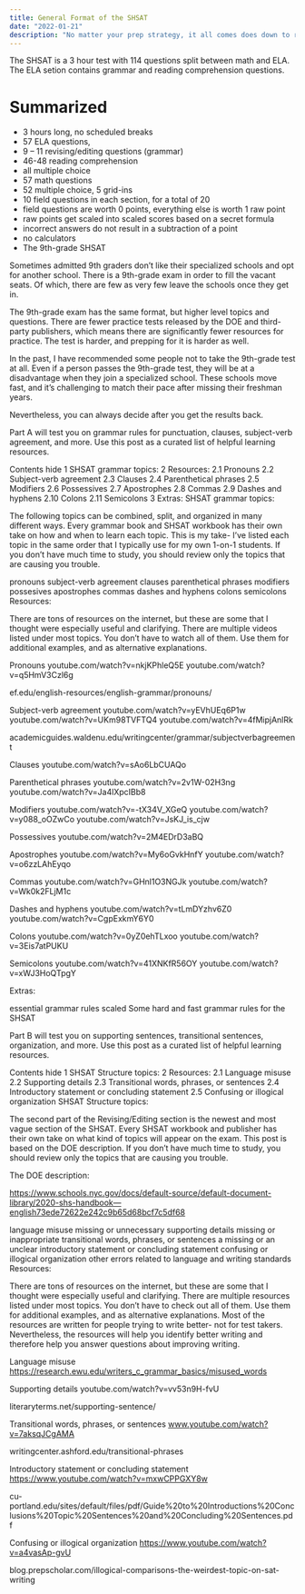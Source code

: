 ```yaml
---
title: General Format of the SHSAT
date: "2022-01-21"
description: "No matter your prep strategy, it all comes does down to regular, consistent practice."
---
```


The SHSAT is a 3 hour test with 114 questions split between math and ELA. The ELA setion contains grammar and reading comprehension questions.

# Summarized

- 3 hours long, no scheduled breaks
- 57 ELA questions,
- 9 – 11 revising/editing questions (grammar)
- 46-48 reading comprehension
- all multiple choice
- 57 math questions
- 52 multiple choice, 5 grid-ins
- 10 field questions in each section, for a total of 20
- field questions are worth 0 points, everything else is worth 1 raw point
- raw points get scaled into scaled scores based on a secret formula
- incorrect answers do not result in a subtraction of a point
- no calculators
- The 9th-grade SHSAT

Sometimes admitted 9th graders don’t like their specialized schools and opt for another school. There is a 9th-grade exam in order to fill the vacant seats. Of which, there are few as very few leave the schools once they get in.

The 9th-grade exam has the same format, but higher level topics and questions. There are fewer practice tests released by the DOE and third-party publishers, which means there are significantly fewer resources for practice. The test is harder, and prepping for it is harder as well.

In the past, I have recommended some people not to take the 9th-grade test at all. Even if a person passes the 9th-grade test, they will be at a disadvantage when they join a specialized school. These schools move fast, and it’s challenging to match their pace after missing their freshman years.

Nevertheless, you can always decide after you get the results back.

Part A will test you on grammar rules for punctuation, clauses, subject-verb agreement, and more. Use this post as a curated list of helpful learning resources.

Contents hide
1 SHSAT grammar topics:
2 Resources:
2.1 Pronouns
2.2 Subject-verb agreement
2.3 Clauses
2.4 Parenthetical phrases
2.5 Modifiers
2.6 Possessives
2.7 Apostrophes
2.8 Commas
2.9 Dashes and hyphens
2.10 Colons
2.11 Semicolons
3 Extras:
SHSAT grammar topics:

The following topics can be combined, split, and organized in many different ways. Every grammar book and SHSAT workbook has their own take on how and when to learn each topic. This is my take- I’ve listed each topic in the same order that I typically use for my own 1-on-1 students. If you don’t have much time to study, you should review only the topics that are causing you trouble.

pronouns
subject-verb agreement
clauses
parenthetical phrases
modifiers
possesives
apostrophes
commas
dashes and hyphens
colons
semicolons
Resources:

There are tons of resources on the internet, but these are some that I thought were especially useful and clarifying. There are multiple videos listed under most topics. You don’t have to watch all of them. Use them for additional examples, and as alternative explanations.

Pronouns
youtube.com/watch?v=nkjKPhleQ5E
youtube.com/watch?v=q5HmV3Czl6g

ef.edu/english-resources/english-grammar/pronouns/

Subject-verb agreement
youtube.com/watch?v=yEVhUEq6P1w
youtube.com/watch?v=UKm98TVFTQ4
youtube.com/watch?v=4fMipjAnlRk

academicguides.waldenu.edu/writingcenter/grammar/subjectverbagreement

Clauses
youtube.com/watch?v=sAo6LbCUAQo

Parenthetical phrases
youtube.com/watch?v=2v1W-02H3ng
youtube.com/watch?v=Ja4lXpcIBb8

Modifiers
youtube.com/watch?v=-tX34V_XGeQ
youtube.com/watch?v=y088_oOZwCo
youtube.com/watch?v=JsKJ_is_cjw

Possessives
youtube.com/watch?v=2M4EDrD3aBQ

Apostrophes
youtube.com/watch?v=My6oGvkHnfY
youtube.com/watch?v=o6zzLAhEyqo

Commas
youtube.com/watch?v=GHnl1O3NGJk
youtube.com/watch?v=Wk0k2FLjM1c

Dashes and hyphens
youtube.com/watch?v=tLmDYzhv6Z0
youtube.com/watch?v=CgpExkmY6Y0

Colons
youtube.com/watch?v=0yZ0ehTLxoo
youtube.com/watch?v=3Eis7atPUKU

Semicolons
youtube.com/watch?v=41XNKfR56OY
youtube.com/watch?v=xWJ3HoQTpgY

Extras:

essential grammar rules scaled
Some hard and fast grammar rules for the SHSAT

Part B will test you on supporting sentences, transitional sentences, organization, and more. Use this post as a curated list of helpful learning resources.

Contents hide
1 SHSAT Structure topics:
2 Resources:
2.1 Language misuse
2.2 Supporting details
2.3 Transitional words, phrases, or sentences
2.4 Introductory statement or concluding statement
2.5 Confusing or illogical organization
SHSAT Structure topics:

The second part of the Revising/Editing section is the newest and most vague section of the SHSAT. Every SHSAT workbook and publisher has their own take on what kind of topics will appear on the exam. This post is based on the DOE description. If you don’t have much time to study, you should review only the topics that are causing you trouble.

The DOE description:

https://www.schools.nyc.gov/docs/default-source/default-document-library/2020-shs-handbook—english73ede72622e242c9b65d68bcf7c5df68

language misuse
missing or unnecessary supporting details
missing or inappropriate transitional words, phrases, or sentences
a missing or an unclear introductory statement or concluding statement
confusing or illogical organization
other errors related to language and writing standards
Resources:

There are tons of resources on the internet, but these are some that I thought were especially useful and clarifying. There are multiple resources listed under most topics. You don’t have to check out all of them. Use them for additional examples, and as alternative explanations. Most of the resources are written for people trying to write better- not for test takers. Nevertheless, the resources will help you identify better writing and therefore help you answer questions about improving writing.

Language misuse
https://research.ewu.edu/writers_c_grammar_basics/misused_words

Supporting details
youtube.com/watch?v=vv53n9H-fvU

literaryterms.net/supporting-sentence/

Transitional words, phrases, or sentences
www.youtube.com/watch?v=7aksqJCgAMA

writingcenter.ashford.edu/transitional-phrases

Introductory statement or concluding statement
https://www.youtube.com/watch?v=mxwCPPGXY8w

cu-portland.edu/sites/default/files/pdf/Guide%20to%20Introductions%20Conclusions%20Topic%20Sentences%20and%20Concluding%20Sentences.pdf

Confusing or illogical organization
https://www.youtube.com/watch?v=a4vasAp-gvU

blog.prepscholar.com/illogical-comparisons-the-weirdest-topic-on-sat-writing
